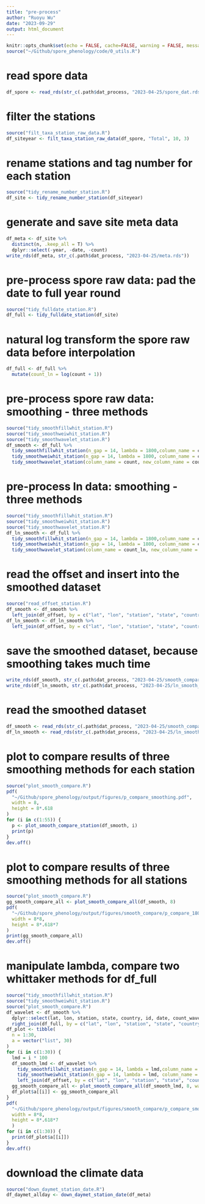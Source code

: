 ```yaml
---
title: "pre-process"
author: "Ruoyu Wu"
date: "2023-09-29"
output: html_document
---
```


```r
knitr::opts_chunk$set(echo = FALSE, cache=FALSE, warning = FALSE, message = FALSE)
source("~/Github/spore_phenology/code/0_utils.R")
```

# read spore data
```r
df_spore <- read_rds(str_c(.path$dat_process, "2023-04-25/spore_dat.rds"))
```

# filter the stations
```r
source("filt_taxa_station_raw_data.R")
df_siteyear <- filt_taxa_station_raw_data(df_spore, "Total", 10, 3)
```

# rename stations and tag number for each station
```r
source("tidy_rename_number_station.R")
df_site <- tidy_rename_number_station(df_siteyear)
```

# generate and save site meta data
```r
df_meta <- df_site %>% 
  distinct(n, .keep_all = T) %>% 
  dplyr::select(-year, -date, -count)
write_rds(df_meta, str_c(.path$dat_process, "2023-04-25/meta.rds"))
```

# pre-process spore raw data: pad the date to full year round
```r
source("tidy_fulldate_station.R")
df_full <- tidy_fulldate_station(df_site)
```

# natural log transform the spore raw data before interpolation
```r
df_full <- df_full %>% 
  mutate(count_ln = log(count + 1))
```

# pre-process spore raw data: smoothing - three methods
```r
source("tidy_smoothfillwhit_station.R")
source("tidy_smoothweiwhit_station.R")
source("tidy_smoothwavelet_station.R")
df_smooth <- df_full %>%
  tidy_smoothfillwhit_station(n_gap = 14, lambda = 1800,column_name = count, new_column_name = count_fillwhit) %>%
  tidy_smoothweiwhit_station(n_gap = 14, lambda = 1800, column_name = count, new_column_name = count_weiwhit) %>%
  tidy_smoothwavelet_station(column_name = count, new_column_name = count_wavelet)
```

# pre-process ln data: smoothing - three methods
```r
source("tidy_smoothfillwhit_station.R")
source("tidy_smoothweiwhit_station.R")
source("tidy_smoothwavelet_station.R")
df_ln_smooth <- df_full %>%
  tidy_smoothfillwhit_station(n_gap = 14, lambda = 1800,column_name = count_ln, new_column_name = count_fillwhit) %>%
  tidy_smoothweiwhit_station(n_gap = 14, lambda = 1800, column_name = count_ln, new_column_name = count_weiwhit) %>%
  tidy_smoothwavelet_station(column_name = count_ln, new_column_name = count_wavelet)
```

# read the offset and insert into the smoothed dataset
```r
source("read_offset_station.R")
df_smooth <- df_smooth %>% 
  left_join(df_offset, by = c("lat", "lon", "station", "state", "country", "id"))
df_ln_smooth <- df_ln_smooth %>% 
  left_join(df_offset, by = c("lat", "lon", "station", "state", "country", "id"))
```

# save the smoothed dataset, because smoothing takes much time
```r
write_rds(df_smooth, str_c(.path$dat_process, "2023-04-25/smooth_compare.rds"))
write_rds(df_ln_smooth, str_c(.path$dat_process, "2023-04-25/ln_smooth_compare.rds"))
```

# read the smoothed dataset
```r
df_smooth <- read_rds(str_c(.path$dat_process, "2023-04-25/smooth_compare.rds"))
df_ln_smooth <- read_rds(str_c(.path$dat_process, "2023-04-25/ln_smooth_compare.rds"))
```

# plot to compare results of three smoothing methods for each station
```r
source("plot_smooth_compare.R")
pdf(
  "~/Github/spore_phenology/output/figures/p_compare_smoothing.pdf",
  width = 8,
  height = 8*.618
)
for (i in c(1:55)) {
  p <- plot_smooth_compare_station(df_smooth, i)
  print(p)
}
dev.off()
```

# plot to compare results of three smoothing methods for all stations
```r
source("plot_smooth_compare.R")
gg_smooth_compare_all <- plot_smooth_compare_all(df_smooth, 8)
pdf(
  "~/Github/spore_phenology/output/figures/smooth_compare/p_compare_1800.pdf",
  width = 8*8,
  height = 8*.618*7
)
print(gg_smooth_compare_all)
dev.off()
```

# manipulate lambda, compare two whittaker methods for df_full
```r
source("tidy_smoothfillwhit_station.R")
source("tidy_smoothweiwhit_station.R")
source("plot_smooth_compare.R")
df_wavelet <- df_smooth %>% 
  dplyr::select(lat, lon, station, state, country, id, date, count_wavelet) %>% 
  right_join(df_full, by = c("lat", "lon", "station", "state", "country", "id", "date"))
df_plot <- tibble(
  n = 1:30,
  a = vector("list", 30)
)
for (i in c(1:30)) {
  lmd = i * 100
  df_smooth_lmd <- df_wavelet %>%
    tidy_smoothfillwhit_station(n_gap = 14, lambda = lmd,column_name = count, new_column_name = count_fillwhit) %>%
    tidy_smoothweiwhit_station(n_gap = 14, lambda = lmd, column_name = count, new_column_name = count_weiwhit) %>% 
    left_join(df_offset, by = c("lat", "lon", "station", "state", "country", "id")) # combine offset for visualization
  gg_smooth_compare_all <- plot_smooth_compare_all(df_smooth_lmd, 8, wavelet = T)
  df_plot$a[[i]] <- gg_smooth_compare_all
}
pdf(
  "~/Github/spore_phenology/output/figures/smooth_compare/p_compare_smooth_three.pdf",
  width = 8*8,
  height = 8*.618*7
  )
for (i in c(1:30)) {
  print(df_plot$a[[i]])
}
dev.off()
```

# download the climate data
```r
source("down_daymet_station_date.R")
df_daymet_allday <- down_daymet_station_date(df_meta)
```
